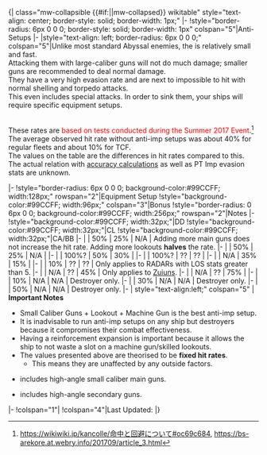 <includeonly>{| class="mw-collapsible {{#if:{{{uncollapsed|}}}||mw-collapsed}} wikitable" style="text-align: center; border-style: solid; border-width: 1px;"
|-
!style="border-radius: 6px 0 0 0; border-style: solid; border-width: 1px" colspan="5"|Anti-{{Enemy/Link|PT Imp Pack|link=PT Imp Group|text=PT Imp}} Setups
|-
|style="text-align: left; border-radius: 6px 0 0 0;" colspan="5"|Unlike most standard Abyssal enemies, the {{Enemy/Link|PT Imp Pack|link=PT Imp Group|text=PT Imp Group}} is relatively small and fast. <br>Attacking them with large-caliber guns will not do much damage; smaller guns are recommended to deal normal damage.
<br>They have a very high evasion rate and are next to impossible to hit with normal shelling and torpedo attacks. 
<br>This even includes special attacks. In order to sink them, your ships will require specific equipment setups.

<br>These rates are <font color="#FF0000">based on tests conducted during the Summer 2017 Event</font>.<ref>https://wikiwiki.jp/kancolle/命中と回避について#oc69c684, https://bs-arekore.at.webry.info/201709/article_3.html</ref> 
<br>The average observed hit rate without anti-imp setups was about 40% for regular fleets and about 10% for TCF. 
<br>The values on the table are the differences in hit rates compared to this. 
<br>The actual relation with [[Accuracy,_Evasion_and_Criticals#Accuracy_Formulas|accuracy calculations]] as well as PT Imp evasion stats are unknown.
<references/>
|-
!style="border-radius: 6px 0 0 0; background-color:#99CCFF; width:128px;" rowspan="2"|Equipment Setup
!style="background-color:#99CCFF; width:96px;" colspan="3"|Bonus
!style="border-radius: 0 6px 0 0; background-color:#99CCFF; width:256px;" rowspan="2"|Notes
|-
!style="background-color:#99CCFF; width:32px;"|DD
!style="background-color:#99CCFF; width:32px;"|CL
!style="background-color:#99CCFF; width:32px;"|CA/BB
|-
| {{RedGunLight}} {{SurfaceShipPersonnel}}
| 50%
| 25%
| N/A
| Adding more main guns does not increase the hit rate. Adding more lookouts '''halves''' the rate.
|-
|{{SurfaceShipPersonnel}} {{GreenGunMG}}
| 50%
| 25%
| N/A
|
|-
|{{SurfaceShipPersonnel}} {{GreenGunMG}} {{GreenGunMG}}
| 100%?
| 50%
| 30%
| 
|-
| {{RedGunLight}} {{SurfaceShipPersonnel}} {{GreenGunMG}}
| 100%?
| ??
| ??
| 
|-
| {{YellowGun}} {{SurfaceShipPersonnel}}
| N/A
| 35%
| 15%
| 
|-
| {{Radar}} {{SurfaceShipPersonnel}}
| 10%
| ??
| ??
| Only applies to RADARs with LOS stats greater than 5.
|-
| {{YellowGun}} {{GreenGunMG}} {{Seaplane}}
| N/A
| ??
| 45%
| Only applies to [[:Category:Zuiun|Zuiuns]].
|-
| {{YellowGun}} {{Seaplane}} {{SurfaceShipPersonnel}}
| N/A
| ??
| 75%
|
|-
| {{RedGunLight}} {{GreenGunMG}}
| 10%
| N/A
| N/A
| Destroyer only.
|-
| {{RedGunLight}} {{RedGunLight}} {{GreenGunMG}}
| 30%
| N/A
| N/A
| Destroyer only.
|-
| {{RedGunLight}} {{GreenGunMG}} {{GreenGunMG}}
| 50%
| N/A
| N/A
| Destroyer only.
|-
| style="text-align:left;" colspan="5" | '''Important Notes'''
* Small Caliber Guns + Lookout + Machine Gun is the best anti-imp setup.
* It is inadvisable to run anti-imp setups on any ship but destroyers because it compromises their combat effectiveness.
* Having a reinforcement expansion is important because it allows the ship to not waste a slot on a machine gun/skilled lookouts.
* The values presented above are theorised to be '''fixed hit rates'''.
** This means they are unaffected by any outside factors.
* {{RedGunLight}} includes {{GreenGunDP}} high-angle small caliber main guns.
* {{YellowGun}} includes {{GreenGunDP}} high-angle secondary guns.
|-
!colspan="1"|{{edit|Template:Anti-PT_Imp_Setups}}
!colspan="4"|Last Updated: {{colour|red|14th September 2017}}
|}
{{clear}}</includeonly><noinclude>

{{Anti-PT Imp Setups|uncollapsed=true}}

</noinclude>